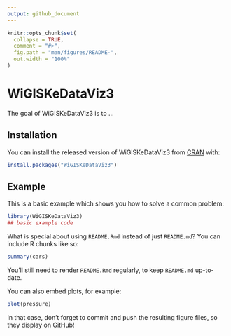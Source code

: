 ```yaml
---
output: github_document
---
```


<!-- README.md is generated from README.Rmd. Please edit that file -->

```r
knitr::opts_chunk$set(
  collapse = TRUE,
  comment = "#>",
  fig.path = "man/figures/README-",
  out.width = "100%"
)
```

# WiGISKeDataViz3

<!-- badges: start -->
<!-- badges: end -->

The goal of WiGISKeDataViz3 is to ...

## Installation

You can install the released version of WiGISKeDataViz3 from [CRAN](https://CRAN.R-project.org) with:

``` r
install.packages("WiGISKeDataViz3")
```

## Example

This is a basic example which shows you how to solve a common problem:

```r
library(WiGISKeDataViz3)
## basic example code
```

What is special about using `README.Rmd` instead of just `README.md`? You can include R chunks like so:

```r
summary(cars)
```

You'll still need to render `README.Rmd` regularly, to keep `README.md` up-to-date.

You can also embed plots, for example:

```r
plot(pressure)
```

In that case, don't forget to commit and push the resulting figure files, so they display on GitHub!
